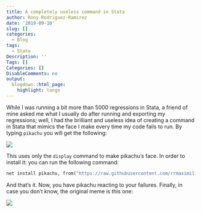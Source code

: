 ```yaml
---
title: A completely useless command in Stata
author: Rony Rodriguez-Ramirez
date: '2019-09-10'
slug: []
categories:
  - Blog
tags:
  - Stata
Description: ''
Tags: []
Categories: []
DisableComments: no
output:
  blogdown::html_page:
    highlight: tango
---
```


While I was running a bit more than 5000 regressions in Stata, a friend of mine asked me what I usually do after running and exporting my regressions; well, I had the brilliant and useless idea of creating a command in Stata that mimics the face I make every time my code fails to run. By typing `pikachu` you will get the following:

![](figs/pikachu.gif)

This uses only the `display` command to make pikachu's face. In order to install it: you can run the following command:

```stata
net install pikachu, from("https://raw.githubusercontent.com/rrmaximiliano/pikachu/main") replace
```

And that's it. Now, you have pikachu reacting to your failures. Finally, in case you don't know, the original meme is this one:

![](https://media.giphy.com/media/3kzJvEciJa94SMW3hN/giphy.gif)